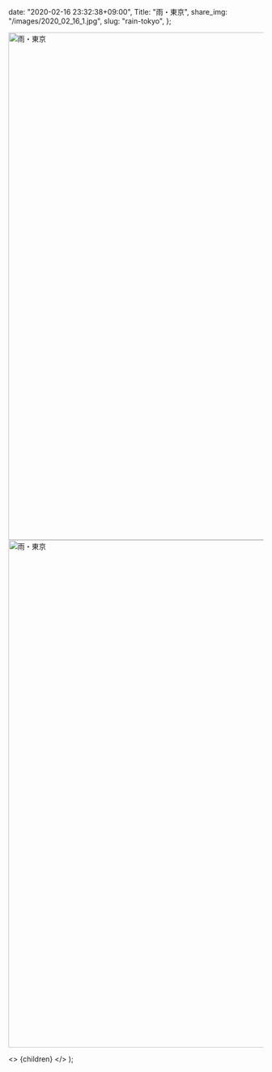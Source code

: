 
  date: "2020-02-16 23:32:38+09:00",
  Title: "雨・東京",
  share_img: "/images/2020_02_16_1.jpg",
  slug: "rain-tokyo",
};

<img src="/images/2020_02_16_1.jpg" alt="雨・東京" width="1500" height="1000" className="bg-gradient-to-r from-neutral-200 to-slate-200" />
<img src="/images/2020_02_16_2.jpg" alt="雨・東京" width="1500" height="1000" className="bg-gradient-to-r from-neutral-200 to-slate-200" />

  <>
    <Head>
      <title>{meta.Title} | 異郷好実</title>
    </Head>
    <PostLayout meta={meta}>{children}</PostLayout>
  </>
);
